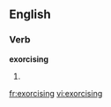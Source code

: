 
==English==

===Verb===
'''exorcising'''

# {{present participle of|[[exorcise]]}}

[[fr:exorcising]]
[[vi:exorcising]]